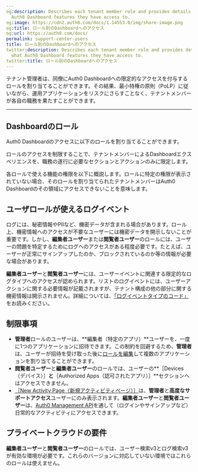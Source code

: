 ```yaml
---
og:description: Describes each tenant member role and provides details about what
  Auth0 Dashboard features they have access to.
og:image: https://cdn2.auth0.com/docs/1.14553.0/img/share-image.png
og:title: ロール別のDashboardへのアクセス
og:url: https://auth0.com/docs/
permalink: support-center-users
title: ロール別のDashboardへのアクセス
twitter:description: Describes each tenant member role and provides details about
  what Auth0 Dashboard features they have access to.
twitter:title: ロール別のDashboardへのアクセス
---
```


テナント管理者は、同僚にAuth0 Dashboardへの限定的なアクセスを付与するロールを割り当てることができます。その結果、最小特権の原則（PoLP）に従いながら、運用アプリケーションをリスクにさらすことなく、テナントメンバーが各自の職務を果たすことができます。

****

## Dashboardのロール

Auth0 Dashboardのアクセスに以下のロールを割り当てることができます。





ロールのアクセスを制限することで、テナントメンバーによるDashboardエクスペリエンスを、職務の遂行に必要なセクションとアクションのみに限定します。

各ロールで使える機能の権限を以下に概説します。ロールに特定の権限が表示されていない場合、そのロールを割り当てられたテナントメンバーはAuth0 Dashboardのその領域にアクセスできないことを意味します。



## ユーザロールが使えるログイベント

ログには、秘密情報やPIIなど、機密データが含まれる場合があります。ロール上、機密情報へのアクセスが不要なユーザーには機密データを開示しないことが重要です。しかし、**編集者ユーザー**または**閲覧者ユーザー**のロールには、ユーザーの問題を特定するためにログへのアクセスがある程度必要です。たとえば、ユーザーが正常にサインアップしたのか、ブロックされているのか等の情報が必要な場合があります。

**編集者ユーザー**と**閲覧者ユーザー**には、ユーザーイベントに関連する限定的なログタイプへのアクセスが認められます。リストのログイベントには、ユーザーアクションに関する必要情報が記載されますが、テナント構成の他の部分に関する機密情報は開示されません。詳細については、[「ログイベントタイプのコード」](/logs/log-event-type-codes)をお読みください。



## 制限事項

* **管理者**ロールのユーザーは、**編集者（特定のアプリ）**ユーザーを、一度に1つのアプリケーションに招待できます。この制約を回避するため、**管理者**は、ユーザーが招待を受け取った後に[ロールを編集](/manage-dashboard-access/edit-dashboard-users)して複数のアプリケーションを割り当てることができます。
* **閲覧者ユーザー**と**編集者ユーザー**のロールでは、ユーザーの**［Devices（デバイス）］**と**［Authorized Apps（認可されたアプリ）］**セクションへはアクセスできません。
* [［New Activity Page（新規アクティビティページ）］](https://auth0.com/docs/get-started/dashboard/activity)は、**管理者**と**高度なサポートアクセス**ユーザーにのみ表示されます。**編集者ユーザー**と**閲覧者ユーザー**は、[Auth0 Management API](https://auth0.com/docs/api/management/v2#!/Stats/get_daily)を通して（ログインやサインアップなど）日常的なアクティビティにアクセスできます。

## プライベートクラウドの要件

**編集者ユーザー**と**閲覧者ユーザー**のロールでは、ユーザー検索v3とログ検索v3が有効な環境が必要です。これらのバージョンに対応していない環境ではこれらのロールは使えません。